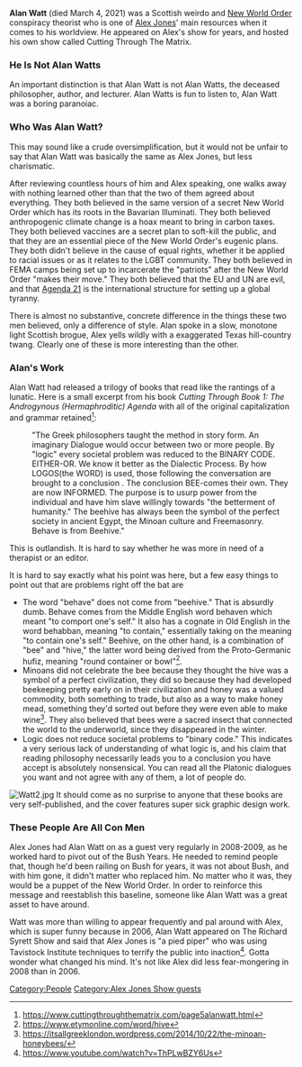 '''Alan Watt''' (died March 4, 2021) was a Scottish weirdo and [[New World Order]] conspiracy theorist who is one of [[Alex Jones]]' main resources when it comes to his worldview. He appeared on Alex's show for years, and hosted his own show called Cutting Through The Matrix.

===He Is Not Alan Watts===

An important distinction is that Alan Watt is not Alan Watts, the deceased philosopher, author, and lecturer. Alan Watts is fun to listen to, Alan Watt was a boring paranoiac.

===Who Was Alan Watt?===

This may sound like a crude oversimplification, but it would not be unfair to say that Alan Watt was basically the same as Alex Jones, but less charismatic.

After reviewing countless hours of him and Alex speaking, one walks away with nothing learned other than that the two of them agreed about everything. They both believed in the same version of a secret New World Order which has its roots in the Bavarian Illuminati. They both believed anthropogenic climate change is a hoax meant to bring in carbon taxes. They both believed vaccines are a secret plan to soft-kill the public, and that they are an essential piece of the New World Order's eugenic plans. They both didn't believe in the cause of equal rights, whether it be applied to racial issues or as it relates to the LGBT community. They both believed in FEMA camps being set up to incarcerate the "patriots" after the New World Order "makes their move." They both believed that the EU and UN are evil, and that [[Agenda 21]] is the international structure for setting up a global tyranny.

There is almost no substantive, concrete difference in the things these two men believed, only a difference of style. Alan spoke in a slow, monotone light Scottish brogue, Alex yells wildly with a exaggerated Texas hill-country twang. Clearly one of these is more interesting than the other.

===Alan's Work===

Alan Watt had released a trilogy of books that read like the rantings of a lunatic. Here is a small excerpt from his book ''Cutting Through Book 1: The Androgynous (Hermaphroditic) Agenda'' with all of the original capitalization and grammar retained<ref>https://www.cuttingthroughthematrix.com/page5alanwatt.html</ref>:

:"The Greek philosophers taught the method in story form. An imaginary Dialogue would occur between two or more people. By "logic" every societal problem was reduced to the BINARY CODE. EITHER-OR. We know it better as the Dialectic Process. By how LOGOS(the WORD) is used, those following the conversation are brought to a conclusion . The conclusion BEE-comes their own. They are now INFORMED. The purpose is to usurp power from the individual and have him slave willingly towards "the betterment of humanity." The beehive has always been the symbol of the perfect society in ancient Egypt, the Minoan culture and Freemasonry. Behave is from Beehive."

This is outlandish. It is hard to say whether he was more in need of a therapist or an editor.

It is hard to say exactly what his point was here, but a few easy things to point out that are problems right off the bat are

*The word "behave" does not come from "beehive." That is absurdly dumb. Behave comes from the Middle English word behaven which meant "to comport one's self." It also has a cognate in Old English in the word behabban, meaning "to contain," essentially taking on the meaning "to contain one's self." Beehive, on the other hand, is a combination of "bee" and "hive," the latter word being derived from the Proto-Germanic hufiz, meaning "round container or bowl"<ref>https://www.etymonline.com/word/hive</ref>.
*Minoans did not celebrate the bee because they thought the hive was a symbol of a perfect civilization, they did so because they had developed beekeeping pretty early on in their civilization and honey was a valued commodity, both something to trade, but also as a way to make honey mead, something they'd sorted out before they were even able to make wine<ref>https://itsallgreeklondon.wordpress.com/2014/10/22/the-minoan-honeybees/</ref>. They also believed that bees were a sacred insect that connected the world to the underworld, since they disappeared in the winter.
*Logic does not reduce societal problems to "binary code." This indicates a very serious lack of understanding of what logic is, and his claim that reading philosophy necessarily leads you to a conclusion you have accept is absolutely nonsensical. You can read all the Platonic dialogues you want and not agree with any of them, a lot of people do.

[[File:Watt2.jpg|thumb]]
It should come as no surprise to anyone that these books are very self-published, and the cover features super sick graphic design work.

===These People Are All Con Men===

Alex Jones had Alan Watt on as a guest very regularly in 2008-2009, as he worked hard to pivot out of the Bush Years. He needed to remind people that, though he'd been railing on Bush for years, it was not about Bush, and with him gone, it didn't matter who replaced him. No matter who it was, they would be a puppet of the New World Order. In order to reinforce this message and reestablish this baseline, someone like Alan Watt was a great asset to have around.

Watt was more than willing to appear frequently and pal around with Alex, which is super funny because in 2006, Alan Watt appeared on The Richard Syrett Show and said that Alex Jones is "a pied piper" who was using Tavistock Institute techniques to terrify the public into inaction<ref>https://www.youtube.com/watch?v=ThPLwBZY6Us</ref>. Gotta wonder what changed his mind. It's not like Alex did less fear-mongering in 2008 than in 2006.

[[Category:People]][[Category:Alex Jones Show guests]]